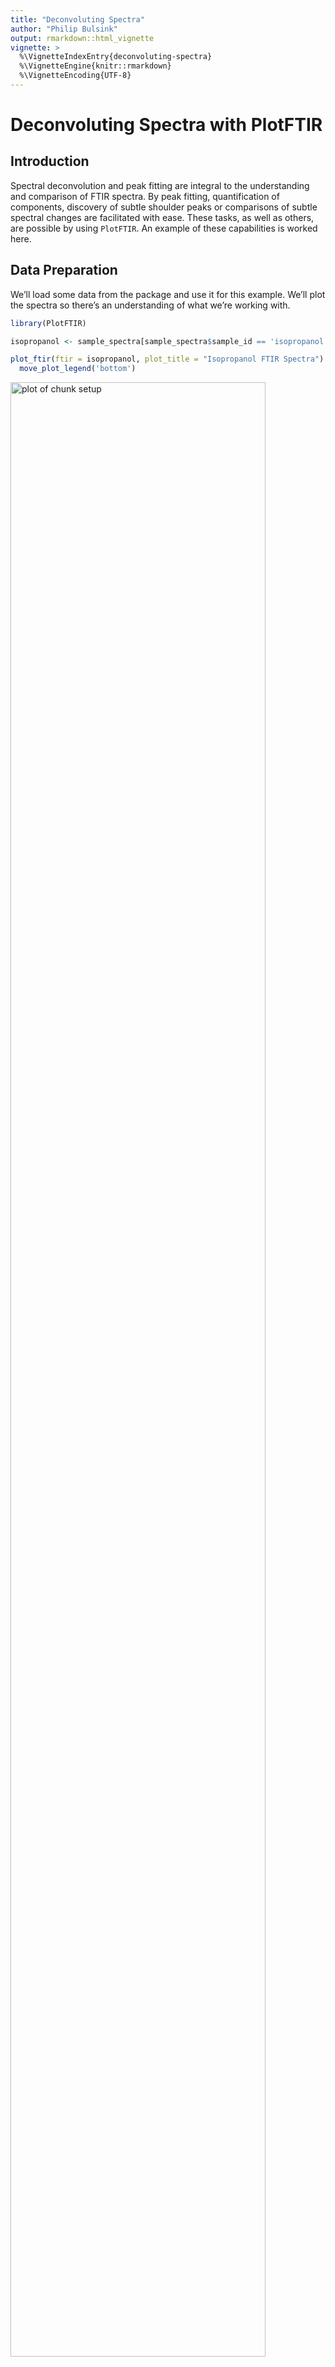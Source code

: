 ```yaml
---
title: "Deconvoluting Spectra"
author: "Philip Bulsink"
output: rmarkdown::html_vignette
vignette: >
  %\VignetteIndexEntry{deconvoluting-spectra}
  %\VignetteEngine{knitr::rmarkdown}
  %\VignetteEncoding{UTF-8}
---
```




# Deconvoluting Spectra with PlotFTIR

## Introduction

Spectral deconvolution and peak fitting are integral to the understanding and comparison of FTIR spectra. By peak fitting, quantification of components, discovery of subtle shoulder peaks or comparisons of subtle spectral changes are facilitated with ease. These tasks, as well as others, are possible by using `PlotFTIR`. An example of these capabilities is worked here.

## Data Preparation

We'll load some data from the package and use it for this example. We'll plot the spectra so there's an understanding of what we're working with.


``` r
library(PlotFTIR)

isopropanol <- sample_spectra[sample_spectra$sample_id == 'isopropanol', ]

plot_ftir(ftir = isopropanol, plot_title = "Isopropanol FTIR Spectra") |>
  move_plot_legend('bottom')
```

<div class="figure">
<img src="deconvoluting-spectra-setup-1.png" alt="plot of chunk setup" width="90%" />
<p class="caption">plot of chunk setup</p>
</div>

In this spectra we can see a few identifiable features. A broad peak from 3500 to 3000 cm⁻¹ corresponds to the O-H stretch of isopropanol. Sharp peaks at 2900 to 2800 cm⁻¹ are assignable to C-H stretching. The sharp peaks above 1500 cm⁻¹ correspond to O-H bending, C-O stretching and C-H bending, as well as some background absorption.

## Deconvoluting the Spectra

The `PlotFTIR` package has a number of functions to do peak fitting / deconvolutional analysis. These permit peak discovery by `find_ftir_peaks()`, and fitting peaks by expectation maximization algorithms in `fit_ftir_peaks()`. The latter function can use a peak list provided (from literature, other spectra, or from the `find_ftir_peaks()` function), or will internally call `find_ftir_peaks()` if no peak list is given. 

### Finding Peaks

The first function to explore is `find_ftir_peaks()`. This function uses second derivatives of a Savitzky-Golay smoothed spectra (spectra is smoothed to reduce noise and spurious hits) to identify maxima - see the documentation for `PlotFTIR::smooth_ftir()` for more information on the smoothing algorithm. It further validates the derivative-discovered peak list with a standard maxima-finder to ensure broad peaks (like the O-H stretch) are included in the list. 


``` r
peaklist <- find_ftir_peaks(ftir = isopropanol)

str(peaklist)
#>  num [1:45] 662 686 710 816 857 ...
```

This list includes just the wavenumbers (x axis values) of the peaks - it does not have any information on the peak height or width. Those will be numerically evaluated in our peak fitting discussion below. 

***Note that additional smoothing, peak filtering and peak selection parameters are available, check the documentation for a detailed dive into those options***

### Fitting Peaks

The primary goal of peak-fitting is the determination of location, width, and intensity (height) of the peaks. These are performed as one peak fitting function call to `fit_peaks()`. This function uses expectation maximization algorithms (an iterative algorithm that optimizes peak parameters (position, height, and width) to best match the observed spectrum) as initially published by Matsumura *et. al.* in 2019 and 2021. The functions have been modified slightly in this package but were releaed in the `EMpeaksR` package initially. 

The function `fit_peaks()` requires the spectra be provided. Optionally, a `peak_list` may be passed - this is useful when using peaks found in a different sample's spectra to compare the differences in the two spectra's peaks. If so, consider setting the the argument `fixed_peaks` to `TRUE`, this prevents the peaks from being moved along the x axis to fully optimize the fitting to the spectra (which is the default behaviour). You might fix the peak locations for direct comparison with a known standard or another spectrum, rather than allowing the algorithm to slightly adjust the peak positions for the best mathematical fit to the current spectrum.

Finally, the method (essentially, the peak type) can be passed to the function. For this, the options are `gaussian`, `lorentzian`, `pseudo-voigt` and `doniach-šunjić-gauss`. Short-forms of those options are accepted in the argument call, see the documentation for `fit_peaks()` for clarification. The default is to use pseudo-Voigt peaks, this is the theoretical peak shape (derived of Lorentzian peaks with Gaussian diffusion). 

The output of a call of `fit_peaks()` is a named list. This includes the resulting peak list, shape and size parameters (slightly different for each peak type) and information about the fitting process (e.g. the number of peak fitting iterations, peak location and shape at each iteration, fitting time and fit type). The output of this can be simplified to a data.frame with additional helper functions available in the package. 

We'll demonstrate the fitting with basic arguments here, and in later examples change some parameters. Note that additional unnamed arguments are available and the details are contained in the documentation for `fit_peaks()`.


``` r
isopropanol_fitted <- fit_peaks(ftir = isopropanol, peaklist = peaklist, method = "gauss")
```

This has made a named list with the following names: . It took 77 iterations (in 3.6 secs). 

Printing this `fitted` object directly is a bit of a mess. Instead, we'll display it as a `data.frame`. 


``` r
head(fit_peak_df(isopropanol_fitted))
#>     sample_id peak wavenumber     sigma   mix_ratio peak_shape
#> 1 isopropanol    1   660.1588  6.579431 0.017278435      gauss
#> 2 isopropanol    2   688.5609 17.281410 0.034598063      gauss
#> 3 isopropanol    3   746.0055 37.092936 0.049503935      gauss
#> 4 isopropanol    4   816.4743  3.953275 0.016806822      gauss
#> 5 isopropanol    5   828.0860 17.561836 0.008822024      gauss
#> 6 isopropanol    6   875.9587 19.303977 0.004910134      gauss
```

This `data.frame` contains a row for each of the 45 peaks we found with `find_ftir_peaks()`. 

The `wavenumber` column evidently shows the wavenumber (x axis value) of each peak. Sigma is the peak width (determined as the standard deviation of the peak). For pseudo-Voigt and Doniach-Šunjić-Gauss shaped peaks, eta is the mixing parameter (from 0 to 1, where the eta value is the proportion of Lorentzian shape of the peak). Mix Ratio is the proportional area of the peak (not the peak height!), and peak_shape reflects the method used for peak fitting. 

Different methods may have different columns in this `data.frame` output. If calling `gauss` method, only sigma and mix_ratio indicate the peak shape and size. For `lorentz`, sigma is replaced by gam (gamma) which indicates peak width. In `doniach-šunjić-gauss`, a column called alpha is added to the sigma, eta, and mix_ratio; alpha corresponds to the skew shape of the peak. 

One might choose to use gaussian peak shapes for simiplicity (these are the most mentally accessible peak shapes for most users). Lorentzian shapes might be best for dilute gas spectra where spectral diffusion is less of an issue. The Doniach-Šunjić-Gauss shapes are less commonly observed in FTIR spectra but are commonly applied to XPS spectroscopy. 

## Plotting Fits

While a numerical result such as provided by `fit_peak_df()` may satisfy a research need, it may be desirable to plot the fitted peaks against the original spectra. `PlotFTIR` has a collection of plotting functions to support visual analysis of the fitting.

### Plotting Components 

It's possible to plot the fitted peaks components, the sum of fitted peaks and the initial spectra.


``` r
p <- plot_fit_ftir_peaks(ftir = isopropanol, fitted_peaks = isopropanol_fitted, plot_components = TRUE) |>
  move_plot_legend('bottom')

p
```

<div class="figure">
<img src="deconvoluting-spectra-plot_fit_components-1.png" alt="plot of chunk plot_fit_components" width="90%" />
<p class="caption">plot of chunk plot_fit_components</p>
</div>

In this plot, the grey peaks are the individual peaks (at location *mu*, with width *sigma*, area *mix_ratio* and proportion Lorentz of *eta*). The red line is the sum of these peaks and the blue the original spectra.

We can look closely at the more complex region from 1500 to 1000 cm⁻¹ to see how this spectrum fit matches the original.

<div class="figure">
<img src="deconvoluting-spectra-zoom_plot_fit-1.png" alt="plot of chunk zoom_plot_fit" width="90%" />
<p class="caption">plot of chunk zoom_plot_fit</p>
</div>

As with all `PlotFTIR` graphics, additional functions can be used to highlight regions of the plot, to zoom in on a particular spectral range, or move chart elements.

The fit shows that a few peaks have been missed. Maybe retrying the fit with those added peaks will help?


``` r
isopropanol_fitted <- fit_peaks(ftir = isopropanol, peaklist = c(peaklist, 1120, 1365))

plot_fit_ftir_peaks(ftir = isopropanol, fitted_peaks = isopropanol_fitted, plot_components = TRUE) |>
  zoom_in_on_range(c(1000, 1500)) |>
  move_plot_legend('bottom')
```

<div class="figure">
<img src="deconvoluting-spectra-repeat_isopropanol-1.png" alt="plot of chunk repeat_isopropanol" width="90%" />
<p class="caption">plot of chunk repeat_isopropanol</p>
</div>

This process works well iteratively to optimze the fitting of peaks. 

### Plotting Residuals

Instead of plotting the fit with the spectra, it's also possible to plot the residual of the fit (i.e. the fitting error). This is a useful diagnostics tool to ensure that no major peaks have been missed or the fit algorithms incorrectly converged.


``` r
plot_fit_residuals(ftir = isopropanol, fitted_peaks = isopropanol_fitted) |>
  move_plot_legend('bottom')
```

<div class="figure">
<img src="deconvoluting-spectra-plot_residual-1.png" alt="plot of chunk plot_residual" width="90%" />
<p class="caption">plot of chunk plot_residual</p>
</div>

Look for systematic patterns in the residuals, which might indicate missing peaks, an inappropriate peak shape choice, or other model misfit issues. Ideally, the residuals should look like random noise centered around zero.

## Repeating With Another Spectra

We can repeat this analysis with another spectrum from `PlotFTIR`, demonstrating some optional arguements and changes. We'll start by using the peak list as optimized for isopropanol (which might not be wise), fit with pseudo-Voigt peaks, and look specifically at the fit around the C-H stretch area. As an example of additional parameters, the `maxit` (max iterations) argument is set at 100 (usually it's 1000). 


``` r
toluene <- spectra[spectra$sample_id == 'toluene', ]

toluene_fitted <- fit_peaks(toluene, peaklist = isopropanol_fitted$mu, method = 'pv', fixed_peaks = TRUE, maxit = 100)

plot_fit_ftir_peaks(toluene, toluene_fitted) |>
  zoom_in_on_range(c(3500, 2600)) |>
  move_plot_legend('bottom') |>
  add_band(wavenumber_range = c(3100, 3500), text = 'Absent O-H Stretch')
```

<div class="figure">
<img src="deconvoluting-spectra-toluene_one-1.png" alt="plot of chunk toluene_one" width="90%" />
<p class="caption">plot of chunk toluene_one</p>
</div>

Our fit struggled significantly because the spectra are so different. You can see this in the peak fit performance through the C-H stretch region - there seems to be significant averaging of the peaks instead of a good fit.  

If instead we repeat this, allowing the fitting algorithm to use peaks found in the toluene spectra and allowing their locations to be optimized, we get the resulting fit curve:


``` r
toluene_fitted2 <- fit_peaks(toluene, method = 'pv', maxit = 100, fixed_peaks = FALSE)

plot_fit_ftir_peaks(toluene, toluene_fitted2) |>
  zoom_in_on_range(c(3500, 2600)) |>
  move_plot_legend('bottom') |>
  add_band(wavenumber_range = c(3100, 3500), text = 'Absent O-H Stretch')
```

<div class="figure">
<img src="deconvoluting-spectra-toluene_two-1.png" alt="plot of chunk toluene_two" width="90%" />
<p class="caption">plot of chunk toluene_two</p>
</div>

This has a better alignment of the fitted curve to the sample spectra, and converged in 35 iterations in 85.3 secs.
